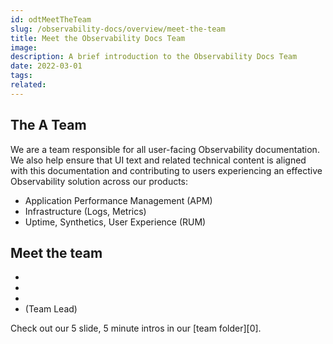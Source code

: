 ---
id: odtMeetTheTeam
slug: /observability-docs/overview/meet-the-team
title: Meet the Observability Docs Team
image:
description: A brief introduction to the Observability Docs Team
date: 2022-03-01
tags:
related:
---

## The A Team

We are a team responsible for all user-facing Observability documentation. We also help ensure that UI text and related technical content is aligned with this documentation and contributing to users experiencing an effective Observability solution across our products:

* Application Performance Management (APM)
* Infrastructure (Logs, Metrics)
* Uptime, Synthetics, User Experience (RUM)

## Meet the team

* <DocLink id="odtBrandonMorelli" />
* <DocLink id="odtDeDeMorton" />
* <DocLink id="odtColleenMcGinnis" />
* <DocLink id="odtOliverHowell" /> (Team Lead)

<DocCallOut title="5 in 5 Intros">
  Check out our 5 slide, 5 minute intros in our [team folder][0].
</DocCallOut>

[0]: https://drive.google.com/drive/folders/1r6TB7AUXNJgw7pb0s2mKQVfOgaCTewGr
